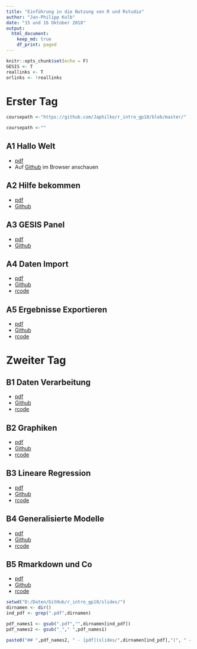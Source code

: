 ```yaml
---
title: "Einführung in die Nutzung von R und Rstudio"
author: "Jan-Philipp Kolb"
date: "15 und 16 Oktober 2018"
output:
  html_document:
    keep_md: true
    df_print: paged
---
```


```r
knitr::opts_chunk$set(echo = F)
GESIS <- T
reallinks <- T
orlinks <- !reallinks
```

# Erster Tag

```r

coursepath <-"https://github.com/Japhilko/r_intro_gp18/blob/master/"
```

```r
coursepath <-""
```

## A1 Hallo Welt 

- [pdf](`r paste0(coursepath,"slides/Intro.pdf")`)
- Auf [Github](`r paste0(coursepath,"slides/Intro.md")`) im Browser anschauen 

## A2 Hilfe bekommen 

- [pdf](slides/A2_HilfeBekommen.pdf) 
- [Github](slides/A2_HilfeBekommen.md)

## A3 GESIS Panel 

- [pdf](slides/A3_GESISPanel.pdf) 
- [Github](slides/A3_GESISPanel.md)

## A4 Daten Import 

- [pdf](slides/A4_DatenImport.pdf) 
- [Github](slides/A4_DatenImport.md) 
- [rcode](slides/A4_DatenImport.R)

## A5 Ergebnisse Exportieren 
- [pdf](slides/A5_ErgebnisseExportieren.pdf) 
- [Github](slides/A5_ErgebnisseExportieren.md)
- [rcode](slides/A5_ErgebnisseExportieren.R)

# Zweiter Tag 

## B1 Daten Verarbeitung 
- [pdf](slides/B1_DatenVerarbeitung.pdf) 
- [Github](slides/B1_DatenVerarbeitung.md) 
- [rcode](slides/B1_DatenVerarbeitung.R)

## B2 Graphiken 
- [pdf](slides/B2_Graphiken.pdf) 
- [Github](slides/B2_Graphiken.md) 
- [rcode](slides/B2_Graphiken.R)

## B3 Lineare Regression 
- [pdf](slides/B3_linreg.pdf) 
- [Github](slides/B3_linreg.md) 
- [rcode](slides/B3_linreg.R)

## B4 Generalisierte Modelle 

- [pdf](slides/B4_logreg.pdf) 
- [Github](slides/B4_logreg.md) 
- [rcode](slides/B4_logreg.R)                                                            

## B5 Rmarkdown und Co 

- [pdf](slides/B5_rmarkdown_co.pdf) 
- [Github](slides/B5_rmarkdown_co.md) 
- [rcode](slides/B5_rmarkdown_co.R)

```r
setwd("D:/Daten/GitHub/r_intro_gp18/slides/")
dirnamen <- dir()
ind_pdf <- grep(".pdf",dirnamen)

pdf_names1 <- gsub(".pdf","",dirnamen[ind_pdf])
pdf_names2 <- gsub("_"," ",pdf_names1)

paste0("## ",pdf_names2, " - [pdf](slides/",dirnamen[ind_pdf],")", " - [Github](slides/",pdf_names1,".md) - [rcode](slides/",pdf_names1,".R)")
```
